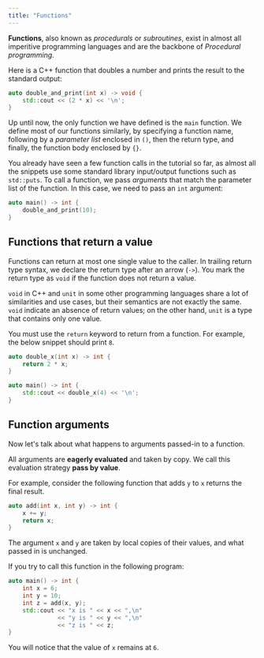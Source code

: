 ```yaml
---
title: "Functions"
---
```


**Functions**, also known as *procedurals* or *subroutines*,
exist in almost all imperitive programming languages
and are the backbone of *Procedural programming*.

Here is a C++ function that doubles a number and prints the result to the standard output:

```cpp
auto double_and_print(int x) -> void {
    std::cout << (2 * x) << '\n';
}
```

Up until now,
the only function we have defined is the `main` function.
We define most of our functions similarly,
by specifying a function name,
following by a *parameter list* enclosed in `()`,
then the return type,
and finally, the function body enclosed by `{}`.

You already have seen a few function calls in the tutorial so far,
as almost all the snippets use some standard library input/output functions such as `std::puts`.
To call a function, we pass *arguments* that match the parameter list of the function.
In this case, we need to pass an `int` argument:

```cpp
auto main() -> int {
    double_and_print(10);
}
```

## Functions that return a value

Functions can return at most one single value to the caller.
In trailing return type syntax,
we declare the return type after an arrow (`->`).
You mark the return type as `void` if the function does not return a value.

<Info>

`void` in C++ and `unit` in some other programming languages share a lot of similarities and use cases,
but their semantics are not exactly the same.
`void` indicate an absence of return values;
on the other hand,
`unit` is a type that contains only one value.

</Info>

You must use the `return` keyword to return from a function.
For example, the below snippet should print `8`.

```cpp
auto double_x(int x) -> int {
    return 2 * x;
}

auto main() -> int {
    std::cout << double_x(4) << '\n';
}
```

## Function arguments

Now let's talk about what happens to arguments passed-in to a function.

All arguments are **eagerly evaluated** and taken by copy.
We call this evaluation strategy **pass by value**.

For example, consider the following function that
adds `y` to `x` returns the final result.

```cpp
auto add(int x, int y) -> int {
    x += y;
    return x;
}
```

The argument `x` and `y` are taken by local copies of their values,
and what passed in is unchanged.

If you try to call this function in the following program:

```cpp
auto main() -> int {
    int x = 6;
    int y = 10;
    int z = add(x, y);
    std::cout << "x is " << x << ",\n"
              << "y is " << y << ",\n"
              << "z is " << z;
}
```

You will notice that the value of `x` remains at `6`.